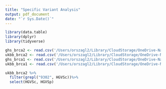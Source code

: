 ```yaml
---
title: "Specific Variant Analysis"
output: pdf_document
date: "`r Sys.Date()`"
---
```


```r
library(data.table)
library(dplyr)
library(tidyverse)
```

```r
ghs_brca2 <- read.csv('/Users/orszagl2/Library/CloudStorage/OneDrive-NationalInstitutesofHealth/Genetics/BRCA1_BRCA2/ghs_brca2_cases.csv')
ukbb_brca2 <- read.csv('/Users/orszagl2/Library/CloudStorage/OneDrive-NationalInstitutesofHealth/Genetics/BRCA1_BRCA2/ukbb_brca2_cases.csv')
ghs_brca1 <- read.csv('/Users/orszagl2/Library/CloudStorage/OneDrive-NationalInstitutesofHealth/Genetics/BRCA1_BRCA2/ghs_brca1_cases.csv')
ukbb_brca1 <- read.csv('/Users/orszagl2/Library/CloudStorage/OneDrive-NationalInstitutesofHealth/Genetics/BRCA1_BRCA2/ukbb_brca1_cases.csv')
```

```r
ukbb_brca2 %>% 
  filter(grepl("9302", HGVSc))%>%
  select(HGVSc, HGVSp)
```





